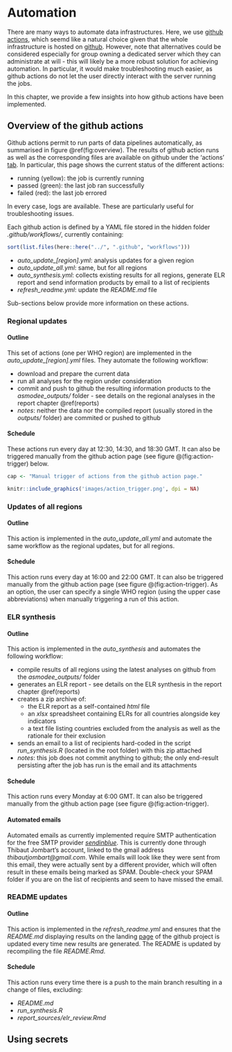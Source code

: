 # Automation {#automation}

There are many ways to automate data infrastructures. Here, we use [github
actions](https://docs.github.com/en/actions), which seemd like a natural choice
given that the whole infrastructure is hosted on
[github](https://github.com/whocov/trend_analysis_public). However, note that
alternatives could be considered especially for group owning a dedicated server
which they can administrate at will - this will likely be a more robust solution
for achieving automation. In particular, it would make troubleshooting much
easier, as github actions do not let the user directly interact with the server
running the jobs.

In this chapter, we provide a few insights into how github actions have been
implemented.




## Overview of the github actions

Github actions permit to run parts of data pipelines automatically, as
summarised in figure \@ref(fig:overview). The results of github action runs as
well as the corresponding files are available on github under the 'actions'
[tab](https://github.com/whocov/trend_analysis_public/actions). In particular,
this page shows the current status of the different actions: 

* running (yellow): the job is currently running
* passed (green): the last job ran successfully
* failed (red): the last job errored

In every case, logs are available. These are particularly useful for
troubleshooting issues.


Each github action is defined by a YAML file stored in the hidden folder
*.github/workflows/*, currently containing:

```r

sort(list.files(here::here("../", ".github", "workflows")))

```

* *auto_update_[region].yml*: analysis updates for a given region
* *auto_update_all.yml*: same, but for all regions
* *auto_synthesis.yml*: collects existing results for all regions, generate ELR
  report and send information products by email to a list of recipients
* *refresh_readme.yml*: update the *README.md* file 


Sub-sections below provide more information on these actions.


### Regional updates

#### Outline

This set of actions (one per WHO region) are implemented in the
*auto_update_[region].yml* files. They automate the following workflow:

* download and prepare the current data
* run all analyses for the region under consideration
* commit and push to github the resulting information products to the
  *asmodee_outputs/* folder - see details on the regional analyses in the report
  chapter \@ref(reports)
* *notes*: neither the data nor the compiled report (usually stored in the
  *outputs/* folder) are commited or pushed to github


#### Schedule

These actions run every day at 12:30, 14:30, and 18:30 GMT. It can also be
triggered manually from the github action page (see figure
\@(fig:action-trigger) below.


```r

cap <- "Manual trigger of actions from the github action page."

```

```r
knitr::include_graphics('images/action_trigger.png', dpi = NA)
```



### Updates of all regions

#### Outline

This action is implemented in the *auto_update_all.yml* and automate the same
workflow as the regional updates, but for all regions.


#### Schedule

This action runs every day at 16:00 and 22:00 GMT. It can also be triggered
manually from the github action page (see figure \@(fig:action-trigger). As an
option, the user can specify a single WHO region (using the upper case
abbreviations) when manually triggering a run of this action.




### ELR synthesis

#### Outline

This action is implemented in the *auto_synthesis* and automates the following
workflow:

* compile results of all regions using the latest analyses on github from the
  *asmodee_outputs/* folder
* generates an ELR report - see details on the ELR synthesis in the report
  chapter \@ref(reports)
* creates a zip archive of: 
    + the ELR report as a self-contained *html* file
    + an *xlsx* spreadsheet containing ELRs for all countries alongside key indicators
    + a text file listing countries excluded from the analysis as well as the
  rationale for their exclusion
* sends an email to a list of recipients hard-coded in the script
  *run_synthesis.R* (located in the root folder) with this zip attached
* *notes*: this job does not commit anything to github; the only end-result
  persisting after the job has run is the email and its attachments


#### Schedule

This action runs every Monday at 6:00 GMT. It can also be triggered
manually from the github action page (see figure \@(fig:action-trigger).


#### Automated emails

Automated emails as currently implemented require SMTP authentication for the
free SMTP provider [*sendinblue*](https://www.sendinblue.com/). This is
currently done through Thibaut Jombart's account, linked to the gmail address
*thibautjombart@gmail.com*.  While emails will look like they were sent from
this email, they were actually sent by a different provider, which will often
result in these emails being marked as SPAM. Double-check your SPAM folder if
you are on the list of recipients and seem to have missed the email.



### README updates

#### Outline

This action is implemented in the *refresh_readme.yml* and ensures that the
*README.md* displaying results on the landing
[page](https://github.com/whocov/trend_analysis_public) of the github project is
updated every time new results are generated. The README is updated by
recompiling the file *README.Rmd*.


#### Schedule

This action runs every time there is a push to the main branch resulting in a
change of files, excluding: 

* *README.md*
* *run_synthesis.R*
* *report_sources/elr_review.Rmd*




## Using secrets


